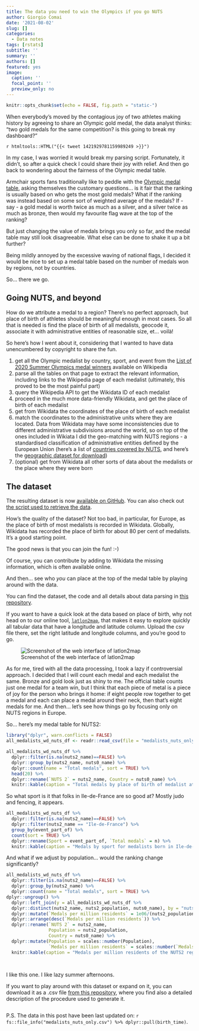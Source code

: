 ```yaml
---
title: The data you need to win the Olympics if you go NUTS
author: Giorgio Comai
date: '2021-08-02'
slug: []
categories:
  - Data notes
tags: [rstats]
subtitle: ''
summary: ''
authors: []
featured: yes
image:
  caption: ''
  focal_point: ''
  preview_only: no
---
```


```r
knitr::opts_chunk$set(echo = FALSE, fig.path = "static-")
```


When everybody's moved by the contagious joy of two athletes making history by agreeing to share an Olympic gold medal, the data analyst thinks: "two gold medals for the same competition? is this going to break my dashboard?"

`r htmltools::HTML("{{< tweet 1421929781159989249 >}}")`

In my case, I was worried it would break my parsing script. Fortunately, it didn't, so after a quick check I could share their joy with relief. And then go back to wondering about the fairness of the Olympic medal table.

Armchair sports fans traditionally like to peddle with the [Olympic medal table](https://olympics.com/tokyo-2020/olympic-games/en/results/all-sports/medal-standings.htm), asking themselves the customary questions... is it fair that the ranking is usually based on who gets the most gold medals? What if the ranking was instead based on some sort of weighted average of the medals? If - say - a gold medal is worth twice as much as a silver, and a silver twice as much as bronze, then would my favourite flag wave at the top of the ranking?

But just changing the value of medals brings you only so far, and the medal table may still look disagreeable. What else can be done to shake it up a bit further?

Being mildly annoyed by the excessive waving of national flags, I decided it would be nice to set up a medal table based on the number of medals won by regions, not by countries. 

So... there we go.

## Going NUTS, and beyond

How do we attribute a medal to a region? There's no perfect approach, but place of birth of athletes should be meaningful enough in most cases. So all that is needed is find the place of birth of all medalists, geocode it, associate it with administrative entities of reasonable size, et... voilà!

So here's how I went about it, considering that I wanted to have data unencumbered by copyright to share the fun. 

1. get all the Olympic medalist by country, sport, and event from the [List of 2020 Summer Olympics medal winners](https://en.wikipedia.org/wiki/List_of_2020_Summer_Olympics_medal_winners) available on Wikipedia
2. parse all the tables on that page to extract the relevant information, including links to the Wikipedia page of each medalist (ultimately, this proved to be the most painful part)
3. query the Wikipedia API to get the Wikidata ID of each medalist
4. proceed in the much more data-friendly Wikidata, and get the place of birth of each medalist
5. get from Wikidata the coordinates of the place of birth of each medalist
6. match the coordinates to the administrative units where they are located. Data from Wikidata may have some inconsistencies due to different administrative subdivisions around the world, so on top of the ones included in Wikiata I did the geo-matching with NUTS regions - a standardised classification of administrative entities defined by the European Union (here's a list of [countries covered by NUTS](https://ec.europa.eu/eurostat/web/nuts/nuts-maps), and here's the [geographic dataset for download](https://ec.europa.eu/eurostat/web/gisco/geodata/reference-data/administrative-units-statistical-units/countries))
7. (optional) get from Wikidata all other sorts of data about the medalists or the place where they were born


## The dataset

The resulting dataset is now [available on GitHub](https://github.com/EDJNet/olympics2020nuts). You can also check out [the script used to retrieve the data](https://edjnet.github.io/olympics2020nuts/).  

How's the quality of the dataset? Not too bad, in particular, for Europe, as the place of birth of most medalists is recorded in Wikidata. Globally, Wikidata has recorded the place of birth for about 80 per cent of medalists. It's a good starting point.

The good news is that you can join the fun! :-)

Of course, you can contribute by adding to Wikidata the missing information, which is often available online. 

And then... see who *you* can place at the top of the medal table by playing around with the data. 

You can find the dataset, the code and all details about data parsing in [this repository](https://github.com/EDJNet/olympics2020nuts).

If you want to have a quick look at the data based on place of birth, why not head on to our online tool, [`latlon2map`](https://latlon2map.europeandatajournalism.eu/), that makes it easy to explore quickly all tabular data that have a longitude and latitude column. Upload the csv file there, set the right latitude and longitude columns, and you're good to go.

![Screenshot of the web interface of latlon2map](screenshot_latlon2map.png)

As for me, tired with all the data processing, I took a lazy if controversial approach. I decided that I will count each medal and each medalist the same. Bronze and gold look just as shiny to me. The official table counts just one medal for a team win, but I think that each piece of metal is a piece of joy for the person who brings it home: if eight people row together to get a medal and each can place a medal around their neck, then that's eight medals for me. And then... let's see how things go by focusing only on NUTS regions in Europe. 

So... here's my medal table for NUTS2:

```r
library("dplyr", warn.conflicts = FALSE)
all_medalists_wd_nuts_df <- readr::read_csv(file = "medalists_nuts_only.csv", show_col_types = FALSE) 

all_medalists_wd_nuts_df %>% 
  dplyr::filter(is.na(nuts2_name)==FALSE) %>% 
  dplyr::group_by(nuts2_name, nuts0_name) %>% 
  dplyr::count(name = "Total medals", sort = TRUE) %>% 
  head(20) %>% 
  dplyr::rename(`NUTS 2` = nuts2_name, Country = nuts0_name) %>% 
  knitr::kable(caption = "Total medals by place of birth of medalist at the 2020 Summer Olympics / NUTS2")
```


So what sport is it that folks in Ile-de-France are so good at? Mostly judo and fencing, it appears. 

```r
all_medalists_wd_nuts_df %>% 
  dplyr::filter(is.na(nuts2_name)==FALSE) %>% 
  dplyr::filter(nuts2_name == "Ile-de-France") %>%
  group_by(event_part_of) %>% 
  count(sort = TRUE) %>% 
  dplyr::rename(Sport = event_part_of, `Total medals` = n) %>% 
  knitr::kable(caption = "Medals by sport for medalists born in Ile-de-France")

```


And what if we adjust by population... would the ranking change significantly?



```r
all_medalists_wd_nuts_df %>% 
  dplyr::filter(is.na(nuts2_name)==FALSE) %>% 
  dplyr::group_by(nuts2_name) %>% 
  dplyr::count(name = "Total medals", sort = TRUE) %>% 
dplyr::ungroup() %>% 
  dplyr::left_join(y = all_medalists_wd_nuts_df %>% 
  dplyr::distinct(nuts2_name, nuts2_population, nuts0_name), by = "nuts2_name") %>% 
  dplyr::mutate(`Medals per million residents` = 1e06/(nuts2_population/`Total medals`)) %>% 
  dplyr::arrange(desc(`Medals per million residents`)) %>% 
  dplyr::rename(`NUTS 2` = nuts2_name,
                Population = nuts2_population,
                Country = nuts0_name) %>% 
  dplyr::mutate(Population = scales::number(Population), 
                `Medals per million residents` = scales::number(`Medals per million residents`, accuracy = 0.01)) %>% 
  knitr::kable(caption = "Medals per million residents of the NUTS2 region where each medalist at the 2020 Summer Olympics was born / NUTS2")
  
  
```



I like this one. I like lazy summer afternoons. 


If you want to play around with this dataset or expand on it, you can download it as a .csv file [from this repository](https://github.com/EDJNet/olympics2020nuts), where you find also a detailed description of the procedure used to generate it. 

```r

```


P.S. The data in this post have been last updated on: `r fs::file_info("medalists_nuts_only.csv") %>% dplyr::pull(birth_time)`.



